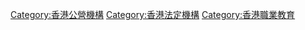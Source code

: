 {{Catmore}}

[[Category:香港公營機構|Category:香港公營機構]]
[[Category:香港法定機構|Category:香港法定機構]]
[[Category:香港職業教育|Category:香港職業教育]]